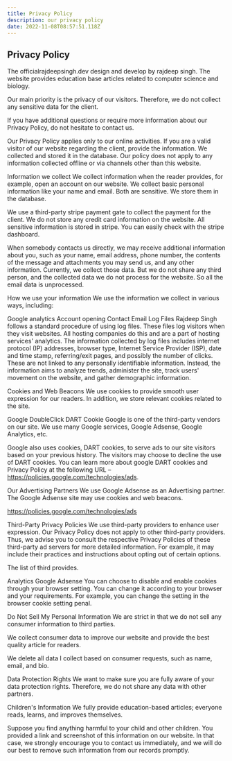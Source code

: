 ```yaml
---
title: Privacy Policy
description: our privacy policy
date: 2022-11-08T08:57:51.118Z
---
```

## Privacy Policy
The officialrajdeepsingh.dev design and develop by rajdeep singh. The website provides education base articles related to computer science and biology.

Our main priority is the privacy of our visitors. Therefore, we do not collect any sensitive data for the client.

If you have additional questions or require more information about our Privacy Policy, do not hesitate to contact us.

Our Privacy Policy applies only to our online activities. If you are a valid visitor of our website regarding the client, provide the information. We collected and stored it in the database. Our policy does not apply to any information collected offline or via channels other than this website.

Information we collect
We collect information when the reader provides, for example, open an account on our website. We collect basic personal information like your name and email. Both are sensitive. We store them in the database.

We use a third-party stripe payment gate to collect the payment for the client. We do not store any credit card information on the website. All sensitive information is stored in stripe. You can easily check with the stripe dashboard.

When somebody contacts us directly, we may receive additional information about you, such as your name, email address, phone number, the contents of the message and attachments you may send us, and any other information. Currently, we collect those data. But we do not share any third person, and the collected data we do not process for the website. So all the email data is unprocessed.

How we use your information
We use the information we collect in various ways, including:

Google analytics
Account opening
Contact Email
Log Files
Rajdeep Singh follows a standard procedure of using log files. These files log visitors when they visit websites. All hosting companies do this and are a part of hosting services' analytics. The information collected by log files includes internet protocol (IP) addresses, browser type, Internet Service Provider (ISP), date and time stamp, referring/exit pages, and possibly the number of clicks. These are not linked to any personally identifiable information. Instead, the information aims to analyze trends, administer the site, track users' movement on the website, and gather demographic information.

Cookies and Web Beacons
We use cookies to provide smooth user expression for our readers. In addition, we store relevant cookies related to the site.

Google DoubleClick DART Cookie
Google is one of the third-party vendors on our site. We use many Google services, Google Adsense, Google Analytics, etc.

Google also uses cookies, DART cookies, to serve ads to our site visitors based on your previous history. The visitors may choose to decline the use of DART cookies. You can learn more about google DART cookies and Privacy Policy at the following URL – https://policies.google.com/technologies/ads.

Our Advertising Partners
We use Google Adsense as an Advertising partner. The Google Adsense site may use cookies and web beacons.

https://policies.google.com/technologies/ads

Third-Party Privacy Policies
We use third-party providers to enhance user expression. Our Privacy Policy does not apply to other third-party providers. Thus, we advise you to consult the respective Privacy Policies of these third-party ad servers for more detailed information. For example, it may include their practices and instructions about opting out of certain options.

The list of third provides.

Analytics
Google Adsense
You can choose to disable and enable cookies through your browser setting. You can change it according to your browser and your requirements. For example, you can change the setting in the browser cookie setting penal.

Do Not Sell My Personal Information
We are strict in that we do not sell any consumer information to third parties.

We collect consumer data to improve our website and provide the best quality article for readers.

We delete all data I collect based on consumer requests, such as name, email, and bio.

Data Protection Rights
We want to make sure you are fully aware of your data protection rights. Therefore, we do not share any data with other partners.

Children's Information
We fully provide education-based articles; everyone reads, learns, and improves themselves.

Suppose you find anything harmful to your child and other children. You provided a link and screenshot of this information on our website. In that case, we strongly encourage you to contact us immediately, and we will do our best to remove such information from our records promptly.
